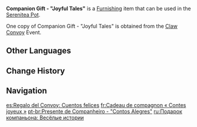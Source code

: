 {{Furnishing Infobox
|id             = 363369
|image          = Item Companion Gift - Joyful Tales.png
|category       = Ornaments
|subcategory    = Memento
|quality        = 4
|adeptal_energy = 30
|load           = 220
|reduced_load   = 220
|description    = A doll made in the likeness of [[Sethos]], showcasing his witty and charming personality. It is a gift from the "Claw Convoy" organization to thank those who adopt animals.<br>New encounters bring new stories &mdash; may you enjoy the company of animals and the fresh tales they inspire.
|source1        = [[Claw Convoy]]
|event          = Claw Convoy
|limited        = 1
}}
'''Companion Gift - "Joyful Tales"''' is a [[Furnishing]] item that can be used in the [[Serenitea Pot]].

One copy of Companion Gift - "Joyful Tales" is obtained from the [[Claw Convoy]] Event.

==Other Languages==
{{Other Languages
|en       = Companion Gift - "Joyful Tales"
|zhs      = 同行赠礼-「欢喜故事」
|zhs_rm   = 
|zht      = 同行贈禮-「歡喜故事」
|zht_rm   = 
|zh_tl    = 
|ja       = 旅の贈り物-「喜びの物語」
|ja_rm    = Tabi no Okurimono - "Yorokobi no Monogatari"
|ja_tl    = Travel Gift - "Tales of Joy"
|ko       = 동행 선물-「즐거운 이야기」
|ko_tl    = 
|es       = Regalo del Convoy: Cuentos felices
|es_tl    = Convoy Gift: Happy Tales
|fr       = Cadeau de compagnon « Contes joyeux »
|fr_tl    = Companion Gift "Joyful Tales"
|ru       = Подарок компаньона: Весёлые истории
|ru_tl    = 
|th       = ของขวัญจากเพื่อนร่วมทาง - "เรื่องราวแห่งความสุข"
|th_rm    = 
|th_tl    = 
|vi       = Quà Đồng Hành - Câu Chuyện Vui
|vi_tl    = 
|de       = Geschenk der Gefährten &ndash; „Geschichten voller Freude“
|de_tl    = Companions' Gift – "Tales Full of Joy"
|id       = Hadiah Seperjalanan: Kisah Penuh Sukacita
|id_tl    = 
|pt       = Presente de Companheiro - "Contos Alegres"
|pt_tl    = 
|tr       = Yoldaş Hediyesi - "Neşeli Hikayeler"
|tr_tl    = 
|it       = Regalo amicizia Racconti gioiosi
|it_tl    = 
}}

==Change History==
{{Change History|5.2}}

==Navigation==
{{Furnishing Navbox|interior}}

[[es:Regalo del Convoy: Cuentos felices]]
[[fr:Cadeau de compagnon « Contes joyeux »]]
[[pt-br:Presente de Companheiro - "Contos Alegres"]]
[[ru:Подарок компаньона: Весёлые истории]]
